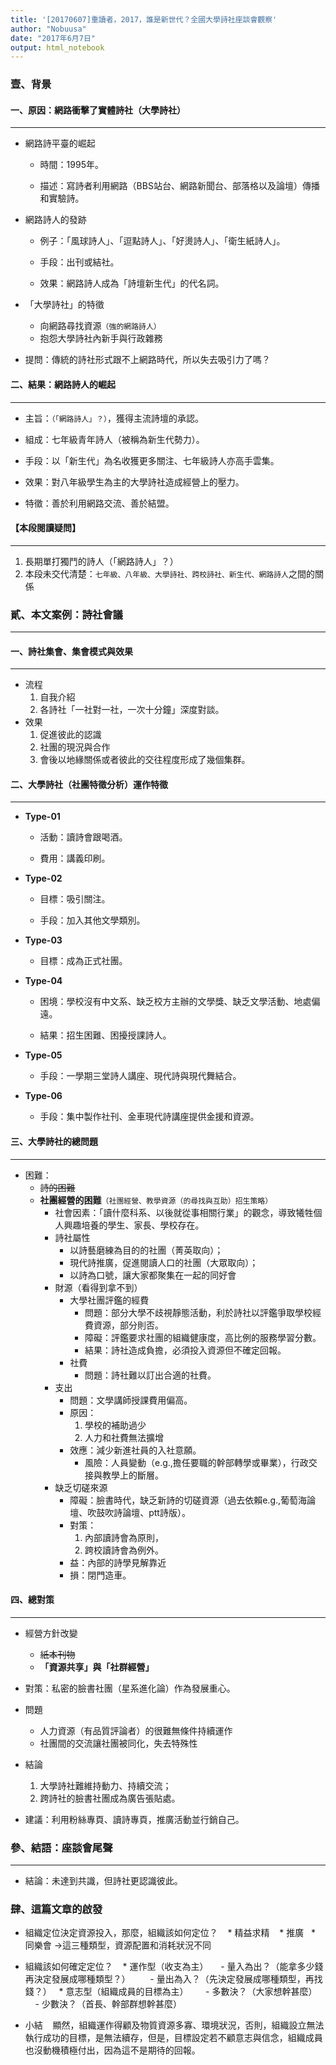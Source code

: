 ---
title: '[20170607]重讀者，2017，誰是新世代？全國大學詩社座談會觀察'
author: "Nobuusa"
date: "2017年6月7日"
output: html_notebook
---
### **壹、背景**
#### **一、原因：網路衝擊了實體詩社（大學詩社）**
***
* 網路詩平臺的崛起

    * 時間：1995年。

    * 描述：寫詩者利用網路（BBS站台、網路新聞台、部落格以及論壇）傳播和實驗詩。

* 網路詩人的發跡

    * 例子：「風球詩人」、「逗點詩人」、「好燙詩人」、「衛生紙詩人」。

    * 手段：出刊或結社。

    * 效果：網路詩人成為「詩壇新生代」的代名詞。

* 「大學詩社」的特徵

    * 向網路尋找資源`（強的網路詩人）`
    * 抱怨大學詩社內新手與行政雜務

* 提問：傳統的詩社形式跟不上網路時代，所以失去吸引力了嗎？

#### **二、結果：網路詩人的崛起**
***
* 主旨：`（「網路詩人」？）`，獲得主流詩壇的承認。

* 組成：七年級青年詩人（被稱為新生代勢力）。

* 手段：以「新生代」為名收獲更多關注、七年級詩人亦高手雲集。

* 效果：對八年級學生為主的大學詩社造成經營上的壓力。

* 特徵：善於利用網路交流、善於結盟。

#### **【本段閱讀疑問】**

***
  1. 長期單打獨鬥的詩人（「網路詩人」？）
  1. 本段未交代清楚：`七年級、八年級、大學詩社、跨校詩社、新生代、網路詩人`之間的關係

### **貳、本文案例：詩社會議**
***
#### **一、詩社集會、集會模式與效果**
***
* 流程
    1. 自我介紹
    1. 各詩社「一社對一社，一次十分鐘」深度對談。

* 效果
    1. 促進彼此的認識
    1. 社團的現況與合作
    1. 會後以地緣關係或者彼此的交往程度形成了幾個集群。

#### **二、大學詩社（社團特徵分析）運作特徵**
***
* **Type-01**

    * 活動：讀詩會跟喝酒。
 
    * 費用：講義印刷。
 
* **Type-02**

    * 目標：吸引關注。
 
    * 手段：加入其他文學類別。
 
* **Type-03**

    * 目標：成為正式社團。
 
* **Type-04**

    * 困境：學校沒有中文系、缺乏校方主辦的文學獎、缺乏文學活動、地處偏遠。
 
    * 結果：招生困難、困擾授課詩人。
 
* **Type-05**

    * 手段：一學期三堂詩人講座、現代詩與現代舞結合。

* **Type-06**

    * 手段：集中製作社刊、金車現代詩講座提供金援和資源。

#### **三、大學詩社的總問題**
***
* 困難：
    * ~~詩的困難~~
    * **社團經營的困難**`（社團經營、教學資源（的尋找與互助）招生策略）`
        * 社會因素：「讀什麼科系、以後就從事相關行業」的觀念，導致犧牲個人興趣培養的學生、家長、學校存在。
        * 詩社屬性
            * 以詩藝磨練為目的的社團（菁英取向）；
            * 現代詩推廣，促進閱讀人口的社團（大眾取向）；
            * 以詩為口號，讓大家都聚集在一起的同好會
        * 財源（看得到拿不到）
            * 大學社團評鑑的經費
                * 問題：部分大學不歧視靜態活動，利於詩社以評鑑爭取學校經費資源，部分則否。
                * 障礙：評鑑要求社團的組織健康度，高比例的服務學習分數。
                * 結果：詩社造成負擔，必須投入資源但不確定回報。
            * 社費
                * 問題：詩社難以訂出合適的社費。
        * 支出
            * 問題：文學講師授課費用偏高。
            * 原因：
                1. 學校的補助過少
                1. 人力和社費無法擴增
            * 效應：減少新進社員的入社意願。
                * 風險：人員變動（e.g.,擔任要職的幹部轉學或畢業），行政交接與教學上的斷層。
        * 缺乏切磋來源
            * 障礙：臉書時代，缺乏新詩的切磋資源（過去依賴e.g.,葡萄海論壇、吹鼓吹詩論壇、ptt詩版）。
            * 對策：
                1. 內部讀詩會為原則，
                1. 跨校讀詩會為例外。
            * 益：內部的詩學見解靠近
            * 損：閉門造車。

#### **四、總對策**
***
* 經營方針改變
    * ~~紙本刊物~~
    * **「資源共享」與「社群經營」**

* 對策：私密的臉書社團（星系進化論）作為發展重心。

* 問題
    * 人力資源（有品質評論者）的很難無條件持續運作
    * 社團間的交流讓社團被同化，失去特殊性

* 結論
    1. 大學詩社難維持動力、持續交流；
    1. 跨詩社的臉書社團成為廣告張貼處。

* 建議：利用粉絲專頁、讀詩專頁，推廣活動並行銷自己。

### **參、結語：座談會尾聲**
***
* 結論：未達到共識，但詩社更認識彼此。

### **肆、這篇文章的啟發**

* 組織定位決定資源投入，那麼，組織該如何定位？
    * 精益求精
    * 推廣
    * 同樂會
→這三種類型，資源配置和消耗狀況不同

* 組織該如何確定定位？
    * 運作型（收支為主）
        - 量入為出？（能拿多少錢再決定發展成哪種類型？）
        - 量出為入？（先決定發展成哪種類型，再找錢？）
    * 意志型（組織成員的目標為主）
        - 多數決？（大家想幹甚麼）
        - 少數決？（首長、幹部群想幹甚麼）
* 小結
    顯然，組織運作得顧及物質資源多寡、環境狀況，否則，組織設立無法執行成功的目標，是無法續存，但是，目標設定若不顧意志與信念，組織成員也沒動機積極付出，因為這不是期待的回報。
